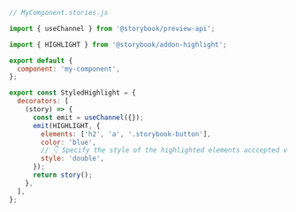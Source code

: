 ```js
// MyComponent.stories.js

import { useChannel } from '@storybook/preview-api';

import { HIGHLIGHT } from '@storybook/addon-highlight';

export default {
  component: 'my-component',
};

export const StyledHighlight = {
  decorators: [
    (story) => {
      const emit = useChannel({});
      emit(HIGHLIGHT, {
        elements: ['h2', 'a', '.storybook-button'],
        color: 'blue',
        // 👇 Specify the style of the highlighted elements acccepted values are: 'double', 'solid', 'dotted', 'dashed'
        style: 'double',
      });
      return story();
    },
  ],
};
```
